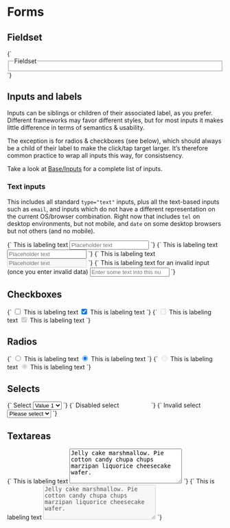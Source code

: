 
<Meta title="Base/Forms" />

# Forms

## Fieldset

<Canvas>
  <Story name="Fieldset">
    {`
      <fieldset><legend>Fieldset</legend></fieldset>
    `}
  </Story>
</Canvas>

## Inputs and labels

Inputs can be siblings or children of their associated label, as you prefer. Different frameworks may favor different styles, but for most inputs it makes little difference in terms of semantics & usability.

The exception is for radios & checkboxes (see below), which should always be a child of their label to make the click/tap target larger. It’s therefore common practice to wrap all inputs this way, for consistsency.

Take a look at [Base/Inputs](/docs/base-inputs--input-text) for a complete list of inputs.

### Text inputs

This includes all standard `type="text"` inputs, plus all the text-based inputs such as `email`, and inputs which do not have a different representation on the current OS/browser combination. Right now that includes `tel` on desktop environments, but not mobile, and `date` on some desktop browsers but not others (and no mobile).

<Canvas isColumn>
  <Story name="Input and label (siblings)">
    {`
      <label for="input_a1">This is labeling text</label>
      <input type="text" placeholder="Placeholder text" id="input_a1" />
    `}
  </Story>
  <Story name="Input and label (wrapped)">
    {`
      <label for="input_a2">
        This is labeling text
        <input type="text" placeholder="Placeholder text" id="input_a2" />
      </label>
    `}
  </Story>
  <Story name="Input and label (wrapped, disabled)">
    {`
      <label for="input_a3">
        This is labeling text
        <input disabled type="text" placeholder="Placeholder text" id="input_a3" />
      </label>
    `}
  </Story>
  <Story name="Input and label (wrapped, invalid)">
    {`
      <label for="input_a4">
        <span>This is labeling text for an invalid input (once you enter invalid data)</span>
        <input type="number" id="input_a4" placeholder="Enter some text into this number input" />
      </label>
    `}
  </Story>
</Canvas>

## Checkboxes

<Canvas isColumn>
  <Story name="Checkbox and label">
    {`
      <label for="input_b1" class="u-flex u-items-center">
        <input type="checkbox" id="input_b1" />
        <span>This is labeling text</span>
      </label>
      <label for="input_b2" class="u-flex u-items-center">
        <input type="checkbox" id="input_b2" checked />
        <span>This is labeling text</span>
      </label>
    `}
  </Story>
  <Story name="Checkbox and label (disabled)">
    {`
      <label for="input_b3" class="u-flex u-items-center">
        <input type="checkbox" id="input_b3" disabled />
        <span>This is labeling text</span>
      </label>
      <label for="input_b4" class="u-flex u-items-center">
        <input type="checkbox" id="input_b4" checked disabled />
        <span>This is labeling text</span>
      </label>
    `}
  </Story>
</Canvas>

## Radios

<Canvas isColumn>
  <Story name="Radio and label">
    {`
      <label for="input_c1" class="u-flex u-items-center">
        <input type="radio" id="input_c1" name="radio-group_c1" value="true" />
        <span>This is labeling text</span>
      </label>
      <label for="input_c2" class="u-flex u-items-center">
        <input type="radio" id="input_c2" name="radio-group_c1" value="false" checked />
        <span>This is labeling text</span>
      </label>
    `}
  </Story>
  <Story name="Radio and label (disabled)">
    {`
      <label for="input_c3" class="u-flex u-items-center">
        <input type="radio" id="input_c3" name="radio-group_c2" value="true" disabled />
        <span>This is labeling text</span>
      </label>
      <label for="input_c4" class="u-flex u-items-center">
        <input type="radio" id="input_c4" name="radio-group_c2" value="false" checked disabled />
        <span>This is labeling text</span>
      </label>
    `}
  </Story>
</Canvas>

## Selects

<Canvas isColumn>
  <Story name="Select and label">
    {`
      <label for="input_d1">Select</label>
      <select id="input_d1">
        <option value="value1" selected>Value 1</option>
        <option value="value2">Value 2</option>
        <option value="value3">Value 3</option>
      </select>
    `}
  </Story>
  <Story name="Select and label (disabled)">
    {`
      <label for="input_d2">Disabled select</label>
      <select id="input_d2" disabled>
        <option value="value1" selected>Value 1</option>
        <option value="value2">Value 2</option>
        <option value="value3">Value 3</option>
      </select>
    `}
  </Story>
  <Story name="Select and label (invalid)">
    {`
      <label for="input_d2">Invalid select</label>
      <select required>
        <option value="" disabled hidden selected>Please select</option>
        <option value="value2">Value 2</option>
        <option value="value3">Value 3</option>
      </select>
    `}
  </Story>
</Canvas>

## Textareas

<Canvas isColumn>
  <Story name="Textarea and label">
    {`
      <label for="input_e1">
        This is labeling text
        <textarea rows="5" cols="30" placeholder="Placeholder text" id="input_e1">Jelly cake marshmallow. Pie cotton candy chupa chups marzipan liquorice cheesecake wafer.</textarea>
      </label>
    `}
  </Story>
  <Story name="Textarea and label (disabled)">
    {`
      <label for="input_e2">
        This is labeling text
        <textarea id="input_e2" rows="5" cols="30" placeholder="Placeholder text" disabled>Jelly cake marshmallow. Pie cotton candy chupa chups marzipan liquorice cheesecake wafer.</textarea>
      </label>
    `}
  </Story>
</Canvas>
